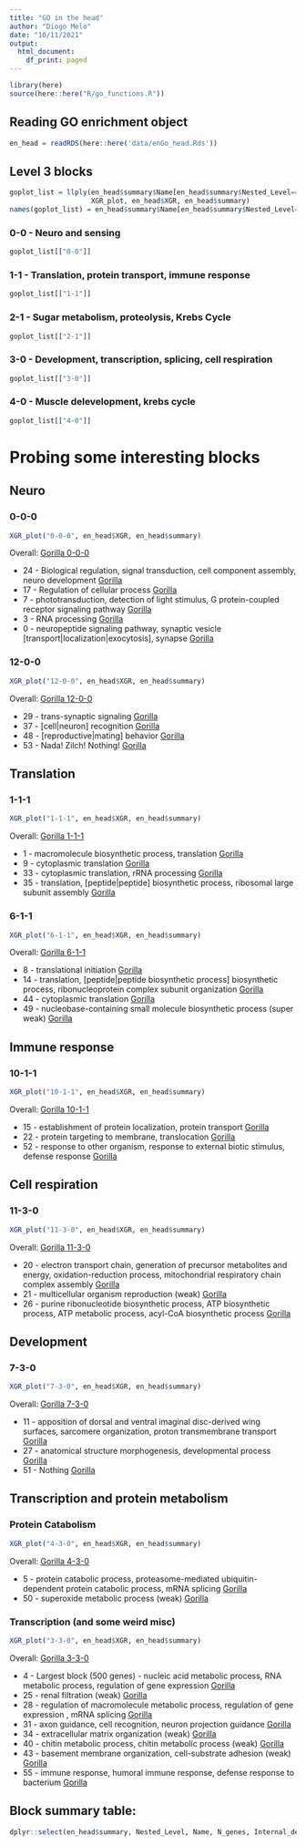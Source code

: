 ```yaml
---
title: "GO in the head"
author: "Diogo Melo"
date: "10/11/2021"
output:
  html_document:
    df_print: paged
---
```


```r
library(here)
source(here::here("R/go_functions.R"))
```

## Reading GO enrichment object

```r
en_head = readRDS(here::here('data/enGo_head.Rds'))
```

## Level 3 blocks

```r
goplot_list = llply(en_head$summary$Name[en_head$summary$Nested_Level==3],
                    XGR_plot, en_head$XGR, en_head$summary)
names(goplot_list) = en_head$summary$Name[en_head$summary$Nested_Level==3]
```


### 0-0 - Neuro and sensing

```r
goplot_list[["0-0"]]
```

### 1-1 - Translation, protein transport, immune response

```r
goplot_list[["1-1"]]
```


### 2-1 - Sugar metabolism, proteolysis, Krebs Cycle

```r
goplot_list[["2-1"]]
```


### 3-0 - Development, transcription, splicing, cell respiration

```r
goplot_list[["3-0"]]
```


### 4-0 - Muscle delevelopment, krebs cycle

```r
goplot_list[["4-0"]]
```

# Probing some interesting blocks

## Neuro

### 0-0-0

```r
XGR_plot("0-0-0", en_head$XGR, en_head$summary)
```

Overall: [Gorilla 0-0-0](http://cbl-gorilla.cs.technion.ac.il/GOrilla/t9225cmq/GOResults.html)

- 24 - Biological regulation, signal transduction, cell component assembly, neuro development [Gorilla](http://cbl-gorilla.cs.technion.ac.il/GOrilla/guawsy78/GOResults.html)
- 17 - Regulation of cellular process [Gorilla](http://cbl-gorilla.cs.technion.ac.il/GOrilla/kqzedrl9/GOResults.html)
- 7 - phototransduction, detection of light stimulus, G protein-coupled receptor signaling pathway	[Gorilla](http://cbl-gorilla.cs.technion.ac.il/GOrilla/l41i3m00/GOResults.html)
- 3 - RNA processing [Gorilla](http://cbl-gorilla.cs.technion.ac.il/GOrilla/oyxkgskl/GOResults.html)
- 0 - neuropeptide signaling pathway, synaptic vesicle [transport|localization|exocytosis], synapse  [Gorilla](http://cbl-gorilla.cs.technion.ac.il/GOrilla/m3m7vxbz/GOResults.html)

### 12-0-0

```r
XGR_plot("12-0-0", en_head$XGR, en_head$summary)
```

Overall: [Gorilla 12-0-0](http://cbl-gorilla.cs.technion.ac.il/GOrilla/pf4211os/GOResults.html)

- 29 - trans-synaptic signaling [Gorilla](http://cbl-gorilla.cs.technion.ac.il/GOrilla/5rjvkbnh/GOResults.html)
- 37 - [cell|neuron] recognition [Gorilla](http://cbl-gorilla.cs.technion.ac.il/GOrilla/b0f7z1bu/GOResults.html)
- 48 - [reproductive|mating] behavior [Gorilla](http://cbl-gorilla.cs.technion.ac.il/GOrilla/dhry9dhc/GOResults.html)
- 53 - Nada! Zilch! Nothing! [Gorilla](http://cbl-gorilla.cs.technion.ac.il/GOrilla/00a4edhz/GOResults.html)

## Translation

### 1-1-1

```r
XGR_plot("1-1-1", en_head$XGR, en_head$summary)
```

Overall: [Gorilla 1-1-1](http://cbl-gorilla.cs.technion.ac.il/GOrilla/nlj5mvjc/GOResults.html)

- 1 - macromolecule biosynthetic process, translation [Gorilla](http://cbl-gorilla.cs.technion.ac.il/GOrilla/nrzyaooi/GOResults.html)
- 9 - cytoplasmic translation [Gorilla](http://cbl-gorilla.cs.technion.ac.il/GOrilla/8ponxj6c/GOResults.html)
- 33 - cytoplasmic translation, rRNA processing [Gorilla](http://cbl-gorilla.cs.technion.ac.il/GOrilla/hvl0wwk1/GOResults.html)
- 35 - translation, [peptide|peptide] biosynthetic process, ribosomal large subunit assembly [Gorilla](http://cbl-gorilla.cs.technion.ac.il/GOrilla/1ibmyrs2/GOResults.html)

### 6-1-1

```r
XGR_plot("6-1-1", en_head$XGR, en_head$summary)
```

Overall: [Gorilla 6-1-1](http://cbl-gorilla.cs.technion.ac.il/GOrilla/myfdufik/GOResults.html)


- 8 - translational initiation [Gorilla](http://cbl-gorilla.cs.technion.ac.il/GOrilla/q1x8kdjy/GOResults.html)
- 14 - translation, [peptide|peptide biosynthetic process] biosynthetic process, ribonucleoprotein complex subunit organization	 [Gorilla](http://cbl-gorilla.cs.technion.ac.il/GOrilla/0i8n6vol/GOResults.html)
- 44 - cytoplasmic translation [Gorilla](http://cbl-gorilla.cs.technion.ac.il/GOrilla/bipi9j66/GOResults.html)
- 49 - nucleobase-containing small molecule biosynthetic process (super weak)	 [Gorilla](http://cbl-gorilla.cs.technion.ac.il/GOrilla/5s5xcg23/GOResults.html)

## Immune response

### 10-1-1

```r
XGR_plot("10-1-1", en_head$XGR, en_head$summary)
```

Overall: [Gorilla 10-1-1](http://cbl-gorilla.cs.technion.ac.il/GOrilla/0niexouo/GOResults.html)

- 15 - establishment of protein localization, protein transport	 [Gorilla](http://cbl-gorilla.cs.technion.ac.il/GOrilla/ojylaaqx/GOResults.html)
- 22 - protein targeting to membrane, translocation [Gorilla](http://cbl-gorilla.cs.technion.ac.il/GOrilla/0w4pu6m4/GOResults.html)
- 52 - response to other organism, 	response to external biotic stimulus, defense response [Gorilla](http://cbl-gorilla.cs.technion.ac.il/GOrilla/n543uzcv/GOResults.html)

## Cell respiration

### 11-3-0

```r
XGR_plot("11-3-0", en_head$XGR, en_head$summary)
```

Overall: [Gorilla 11-3-0](http://cbl-gorilla.cs.technion.ac.il/GOrilla/8osn851b/GOResults.html)


- 20 - electron transport chain, generation of precursor metabolites and energy, oxidation-reduction process, mitochondrial respiratory chain complex assembly	 [Gorilla](http://cbl-gorilla.cs.technion.ac.il/GOrilla/97whbz6e/GOResults.html)
- 21 - multicellular organism reproduction (weak) [Gorilla](http://cbl-gorilla.cs.technion.ac.il/GOrilla/prj4unq1/GOResults.html)
- 26 - purine ribonucleotide biosynthetic process, ATP biosynthetic process, ATP metabolic process, acyl-CoA biosynthetic process	 [Gorilla](http://cbl-gorilla.cs.technion.ac.il/GOrilla/tkc86ux8/GOResults.html) 

## Development

### 7-3-0

```r
XGR_plot("7-3-0", en_head$XGR, en_head$summary)
```

Overall: [Gorilla 7-3-0](http://cbl-gorilla.cs.technion.ac.il/GOrilla/78gpi3iz/GOResults.html)

- 11 - apposition of dorsal and ventral imaginal disc-derived wing surfaces, sarcomere organization, proton transmembrane transport	[Gorilla](http://cbl-gorilla.cs.technion.ac.il/GOrilla/j6uasu8e/GOResults.html)
- 27 - anatomical structure morphogenesis, developmental process	[Gorilla](http://cbl-gorilla.cs.technion.ac.il/GOrilla/2nnwdok2/GOResults.html)
- 51 - Nothing [Gorilla](http://cbl-gorilla.cs.technion.ac.il/GOrilla/fn7vq86w/GOResults.html)


## Transcription and protein metabolism

### Protein Catabolism

```r
XGR_plot("4-3-0", en_head$XGR, en_head$summary)
```

Overall: [Gorilla 4-3-0](http://cbl-gorilla.cs.technion.ac.il/GOrilla/biznpxxr/GOResults.html)

- 5 - protein catabolic process, proteasome-mediated ubiquitin-dependent protein catabolic process, mRNA splicing [Gorilla](http://cbl-gorilla.cs.technion.ac.il/GOrilla/ocor5ovg/GOResults.html)
- 50 - superoxide metabolic process (weak) [Gorilla](http://cbl-gorilla.cs.technion.ac.il/servlet/GOrilla?id=1tkubwji)

### Transcription (and some weird misc)

```r
XGR_plot("3-3-0", en_head$XGR, en_head$summary)
```

Overall: [Gorilla 3-3-0](http://cbl-gorilla.cs.technion.ac.il/GOrilla/lrmmvnxq/GOResults.html)

- 4 - Largest block (500 genes) -  nucleic acid metabolic process, RNA metabolic process, regulation of gene expression [Gorilla](http://cbl-gorilla.cs.technion.ac.il/GOrilla/wzsd5uvj/GOResults.html)
- 25 - renal filtration (weak) [Gorilla](http://cbl-gorilla.cs.technion.ac.il/GOrilla/tn8zdgqm/GOResults.html)
- 28 - regulation of macromolecule metabolic process, regulation of gene expression	, mRNA splicing [Gorilla](http://cbl-gorilla.cs.technion.ac.il/GOrilla/98molyys/GOResults.html)
- 31 - axon guidance, cell recognition, neuron projection guidance	[Gorilla](http://cbl-gorilla.cs.technion.ac.il/GOrilla/aei7zmpt/GOResults.html)
- 34 - extracellular matrix organization	(weak) [Gorilla](http://cbl-gorilla.cs.technion.ac.il/GOrilla/492x8puw/GOResults.html)
- 40 - chitin metabolic process, chitin metabolic process	(weak) [Gorilla](http://cbl-gorilla.cs.technion.ac.il/GOrilla/rdj38g2t/GOResults.html)
- 43 - basement membrane organization, cell-substrate adhesion (weak) [Gorilla](http://cbl-gorilla.cs.technion.ac.il/GOrilla/7q6mkafo/GOResults.html)
- 55 - immune response, humoral immune response, defense response to bacterium	 [Gorilla](http://cbl-gorilla.cs.technion.ac.il/GOrilla/9esgzndl/GOResults.html)

## Block summary table:

```r
dplyr::select(en_head$summary, Nested_Level, Name, N_genes, Internal_degree, Assortatitvity,  p.adjust, n_enrich)
```